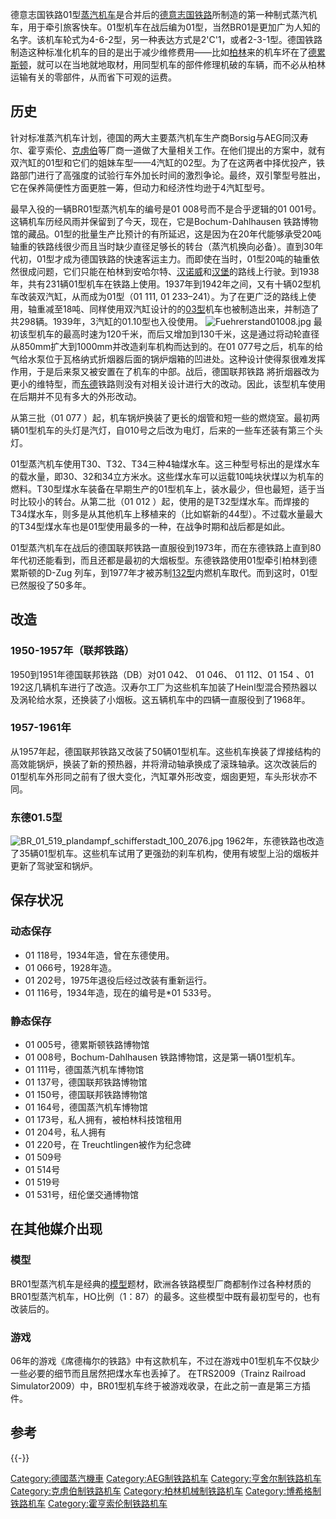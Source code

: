 {{Infobox German Railway Vehicle
<!-- Allgemein -->
 | Baureihe=德意志国铁路01型蒸汽机车
 | Farbe1
 | Farbe2
 | Abbildung=01 202 (Flickr 27742686096).jpg
 | Name=01 202
 | Nummerierung=
 | type = [[蒸汽机车|蒸汽机车]]
<!-- Spezifikation (alle) -->
 | Hersteller=[[AEG|AEG]]，BMAG，Borsig，[[亨舍尔|亨舍尔]]，Hohenzollern，[[克虏伯|克虏伯]]
 | Baujahre=1926–1938
 | Ausmusterung= 1982
 | Anzahl=231 + 10 辆前[[德意志国铁路02型蒸汽机车|02型蒸汽机车]]
 | Wheel arrangement= [[4-6-2|4-6-2]]
 | Achsformel=
 | Bauart= 2′C1′ h2 （太平洋型）
 | Gattung=S 36.20
 | Spurweite={{RailGauge|sg}}
 | Treibraddurchmesser={{convert|2000|mm|in|2|abbr=on}}
 | VorneLaufraddurchmesser=01 001–101, 233–242: {{convert|850|mm|in|2|abbr=on}} <br />01 102–232: {{convert|1000|mm|in|2|abbr=on}} 
 | HintenLaufraddurchmesser={{convert|1250|mm|in|2|abbr=on}}
 | Laufraddurchmesser=
 | Anfahrzugkraft=
 | Beschleunigung=
 | Leistungskennziffer=
 | Höchstgeschwindigkeit=前进：{{convert|120|or|130|km/h|mph|0|abbr=on}}<br />后退：{{convert|50|km/h|mph|0|abbr=on}}
 | LängeÜberKupplung=
 | LängeÜberPuffer={{convert|23.940|m|ftin|0|abbr=on}}
 | Länge=
 | Höhe=
 | Breite=
 | Drehzapfenabstand=
 | AchsabstandDerFahrgestelle=
 | FesterRadstand=
 | Gesamtradstand=
 | RadstandMitTender=
 | Leermasse=
 | Dienstmasse={{convert|108.9|t}}
 | DienstmasseMitTender=
 | Reibungsmasse={{convert|59.2|t}}
 | Radsatzfahrmasse={{convert|20.2|t}}
 | Antrieb=
 | Geschwindigkeitsmesser=
 | Steuerung=
 | Übersetzungsstufen=
 | Kupplungstyp=
 | Bremsen=
 | Zusatzbremse=
 | Feststellbremse=
 | Zugheizung=Steam
 | Lokbremse=
 | Zugbremse=
 | Zugsicherung=
 | Halbmesser=
 | Besonderheiten=

<!-- Dampftraktion -->
 | Zylinderanzahl=
 | Zylinderdurchmesser=01 001–010: {{convert|650|mm|in|2|abbr=on}}<br />01 012–232: {{convert|600|mm|in|2|abbr=on}}
 | NDZylinderdurchmesser=
 | HDZylinderdurchmesser=
 | Kolbenhub={{convert|660|mm|in|2|abbr=on}}
 | Kuppelraddurchmesser= <!-- duplicated above : 2,000 mm -->
 | Kessel=
 | Kessellänge=
 | Kesseldruck={{convert|16|bar|MPa psi|sigfig=3|abbr=on}}
 | AnzahlHeizrohre=01 001–076: 129 <br />01 077–: 107 
 | AnzahlRauchrohre=01 001–076: 54 <br />01 077–: 70
 | Heizrohrlänge=01 001–076: {{convert|5800|mm|in|1|abbr=on}}<br />01 077–: {{convert|6800|mm|in|1|abbr=on}} 
 | Rostfläche=01 001–149, 233–242: {{convert|4.41|m2|abbr=on}}<br />01 150–232: {{convert|4.32|m2|abbr=on}} 
 | Strahlungsheizfläche={{convert|17|m2|abbr=on}}
 | Rohrheizfläche=
 | Überhitzerfläche=01 001–076, 233–242: {{convert|100.00|m2|abbr=on}}<br />01 077–232: {{convert|85.00|m2|abbr=on}} 
 | Verdampfungsheizfläche=01 001–076, 233–242: {{convert|237.56|m2|abbr=on}}<br />01 077–149: {{convert|247.25|m2|abbr=on}}<br />01 150–232: {{convert|247.15|m2|abbr=on}} 
 | IndizierteLeistung={{convert|1648|kW|hp|0|abbr=on}}
 | Steuerungsart=[[Walschaerts|Walschaerts]] (Heusinger) with lifting links
 | Zylinderdruck=
 | Tenderbauart=2'2' T 30/32/34
 | DienstmasseTender=
 | Wasser=30.0/32.0/34.0 m³
 | Brennstoff=10.0 t 硬煤
}}
德意志国铁路01型[[蒸汽机车|蒸汽机车]]是合并后的[[德意志国铁路|德意志国铁路]]所制造的第一种制式蒸汽机车，用于牵引旅客快车。01型机车在战后编为01型，当然BR01是更加广为人知的名字。该机车轮式为4-6-2型，另一种表达方式是2'C'1，或者2-3-1型。德国铁路制造这种标准化机车的目的是出于减少维修费用——比如[[柏林|柏林]]来的机车坏在了[[德累斯顿|德累斯顿]]，就可以在当地就地取材，用同型机车的部件修理机破的车辆，而不必从柏林运输有关的零部件，从而省下可观的运费。

== 历史 ==
针对标准蒸汽机车计划，德国的两大主要蒸汽机车生产商Borsig与AEG同汉寿尔、霍亨索伦、[[克虏伯|克虏伯]]等厂商一道做了大量相关工作。在他们提出的方案中，就有双汽缸的01型和它们的姐妹车型——4汽缸的02型。为了在这两者中择优投产，铁路部门进行了高强度的试验行车外加长时间的激烈争论。最终，双引擎型号胜出，它在保养简便性方面更胜一筹，但动力和经济性均逊于4汽缸型号。

最早入役的一辆BR01型蒸汽机车的编号是01 008号而不是合乎逻辑的01 001号。这辆机车历经风雨并保留到了今天，现在，它是Bochum-Dahlhausen 铁路博物馆的藏品。01型的批量生产比预计的有所延迟，这是因为在20年代能够承受20吨轴重的铁路线很少而且当时缺少直径足够长的转台（蒸汽机换向必备）。直到30年代初，01型才成为德国铁路的快速客运主力。而即使在当时，01型20吨的轴重依然很成问题，它们只能在柏林到安哈尔特、[[汉诺威|汉诺威]]和[[汉堡|汉堡]]的路线上行驶。到1938年，共有231辆01型机车在铁路上使用。1937年到1942年之间，又有十辆02型机车改装双汽缸，从而成为01型（01 111, 01 233–241）。为了在更广泛的路线上使用，轴重减至18吨、同样使用双汽缸设计的的[[德国铁路03型蒸汽机车|03型]]机车也被制造出来，并制造了共298辆。1939年，3汽缸的01.10型也入役使用。
[[File:Fuehrerstand01008.jpg|thumb]]
最初该型机车的最高时速为120千米，而后又增加到130千米，这是通过将动轮直径从850mm扩大到1000mm并改造刹车机构而达到的。在01 077号之后，机车的给气给水泵位于瓦格纳式折烟器后面的锅炉烟箱的凹进处。这种设计使得泵很难发挥作用，于是后来泵又被安置在了机车的中部。战后，德国联邦铁路 將折烟器改为更小的维特型，而[[东德|东德]]铁路则没有对相关设计进行大的改动。因此，该型机车使用在后期并不见有多大的外形改动。

从第三批（01 077 ）起，机车锅炉换装了更长的烟管和短一些的燃烧室。最初两辆01型机车的头灯是汽灯，自010号之后改为电灯，后来的一些车还装有第三个头灯。

01型蒸汽机车使用T30、T32、T34三种4轴煤水车。这三种型号标出的是煤水车的载水量，即30、32和34立方米水。这些煤水车可以运载10吨块状煤以为机车的燃料。T30型煤水车装备在早期生产的01型机车上，装水最少，但也最短，适于当时比较小的转台。从第二批（01 012 ）起，使用的是T32型煤水车。而焊接的T34煤水车，则多是从其他机车上移植来的（比如崭新的44型）。不过载水量最大的T34型煤水车也是01型使用最多的一种，在战争时期和战后都是如此。

01型蒸汽机车在战后的德国联邦铁路一直服役到1973年，而在东德铁路上直到80年代初还能看到，而且还都是最初的大烟板型。东德铁路使用01型牵引柏林到德累斯顿的D-Zug 列车，到1977年才被苏制[[东德130系列内燃机车|132型]]内燃机车取代。而到这时，01型已然服役了50多年。

== 改造 ==
=== 1950-1957年（联邦铁路） ===
1950到1951年德国联邦铁路（DB）对01 042、 01 046、 01 112、01 154 、01 192这几辆机车进行了改造。汉寿尔工厂为这些机车加装了Heinl型混合预热器以及涡轮给水泵，还换装了小烟板。这五辆机车中的四辆一直服役到了1968年。

=== 1957-1961年 ===
从1957年起，德国联邦铁路又改装了50辆01型机车。这些机车换装了焊接结构的高效能锅炉，换装了新的预热器，并将滑动轴承换成了滚珠轴承。这次改装后的01型机车外形同之前有了很大变化，汽缸罩外形改变，烟囱更短，车头形状亦不同。

=== 东德01.5型 ===
[[File:BR_01_519_plandampf_schifferstadt_100_2076.jpg|thumb]]
1962年，东德铁路也改造了35辆01型机车。这些机车试用了更强劲的刹车机构，使用有坡型上沿的烟板并更新了驾驶室和锅炉。

== 保存状况 ==
<!-- 檔案不存在 [[File:*01_118_Frontal.jpg|thumb]] -->
=== 动态保存 ===
*01 118号，1934年造，曾在东德使用。
*01 066号，1928年造。
*01 202号，1975年退役后经过改装有重新运行。
*01 116号，1934年造，现在的编号是*01 533号。

<!-- 檔案不存在 [[File:Running_gear_of_*01_533_in_Lindau_Hbf.jpg|thumb]] -->
=== 静态保存 ===
*01 005号，德累斯顿铁路博物馆
*01 008号，Bochum-Dahlhausen 铁路博物馆，这是第一辆01型机车。
*01 111号，德国蒸汽机车博物馆
*01 137号，德国联邦铁路博物馆
*01 150号，德国联邦铁路博物馆
*01 164号，德国蒸汽机车博物馆
*01 173号，私人拥有，被柏林科技馆租用
*01 204号，私人拥有
*01 220号，在 Treuchtlingen被作为纪念碑
*01 509号
*01 514号
*01 519号
*01 531号，纽伦堡交通博物馆

== 在其他媒介出现 ==
=== 模型 ===
BR01型蒸汽机车是经典的[[铁道模型|模型]]题材，欧洲各铁路模型厂商都制作过各种材质的BR01型蒸汽机车，HO比例（1：87）的最多。这些模型中既有最初型号的，也有改装后的。

=== 游戏 ===
06年的游戏《席德梅尔的铁路》中有这款机车，不过在游戏中01型机车不仅缺少一些必要的细节而且居然把煤水车也丢掉了。
在TRS2009（Trainz Railroad Simulator2009）中，BR01型机车终于被游戏收录，在此之前一直是第三方插件。

== 参考 ==
{{Translation/Ref|en|DRG Class 01}}
{{-}}
{{德意志国铁路机车车辆|s}}
{{德国国营铁路机车车辆|s}}
{{德国联邦铁路机车车辆|s}}

{{DEFAULTSORT:DR-Baureihe 01}}
[[Category:德國蒸汽機車|Category:德國蒸汽機車]]
[[Category:AEG制铁路机车|Category:AEG制铁路机车]]
[[Category:亨舍尔制铁路机车|Category:亨舍尔制铁路机车]]
[[Category:克虏伯制铁路机车|Category:克虏伯制铁路机车]]
[[Category:柏林机械制铁路机车|Category:柏林机械制铁路机车]]
[[Category:博希格制铁路机车|Category:博希格制铁路机车]]
[[Category:霍亨索伦制铁路机车|Category:霍亨索伦制铁路机车]]